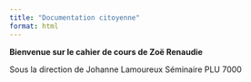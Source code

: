 ```yaml
---
title: "Documentation citoyenne"
format: html
---
```


**Bienvenue sur le cahier de cours de Zoë Renaudie** 

Sous la direction de Johanne Lamoureux
Séminaire PLU 7000
